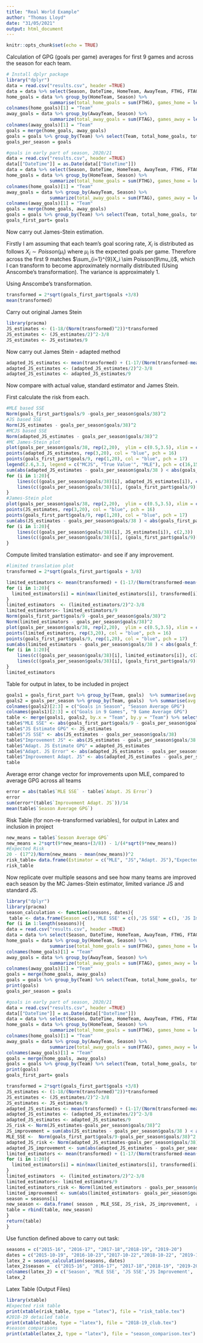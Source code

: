 ```yaml
---
title: "Real World Example"
author: "Thomas Lloyd"
date: "31/05/2021"
output: html_document
---
```


```r
knitr::opts_chunk$set(echo = TRUE)
```

Calculation of GPG (goals per game) averages for first 9 games and across the season for each team.

```r
# Install dplyr package
library("dplyr")
data = read.csv("results.csv", header =TRUE)
data = data %>% select(Season, DateTime, HomeTeam, AwayTeam, FTHG, FTAG) %>% filter(Season == "2018-19")
home_goals = data %>% group_by(HomeTeam, Season) %>%
                summarise(total_home_goals = sum(FTHG), games_home = length(FTHG)) 
colnames(home_goals)[1] = "Team" 
away_goals = data %>% group_by(AwayTeam, Season) %>%
                summarize(total_away_goals = sum(FTAG), games_away = length(FTAG))
colnames(away_goals)[1] = "Team"
goals = merge(home_goals, away_goals)
goals = goals %>% group_by(Team) %>% select(Team, total_home_goals, total_away_goals, games_home, games_away) %>% summarise(goals = total_home_goals + total_away_goals, games = games_home + games_away)
goals_per_season = goals

#goals in early part of season, 2020/21
data = read.csv("results.csv", header =TRUE)
data[["DateTime"]] = as.Date(data[["DateTime"]])
data = data %>% select(Season, DateTime, HomeTeam, AwayTeam, FTHG, FTAG) %>% filter(Season == "2018-19", DateTime <= "2018-10-22")
home_goals = data %>% group_by(HomeTeam, Season) %>%
                summarize(total_home_goals = sum(FTHG), games_home = length(FTHG))
colnames(home_goals)[1] = "Team" 
away_goals = data %>% group_by(AwayTeam, Season) %>%
                summarize(total_away_goals = sum(FTAG), games_away = length(FTAG))
colnames(away_goals)[1] = "Team"
goals = merge(home_goals, away_goals)
goals = goals %>% group_by(Team) %>% select(Team, total_home_goals, total_away_goals, games_home, games_away) %>% summarise(goals = total_home_goals + total_away_goals, games = games_home + games_away)
goals_first_part= goals
```

Now carry out James-Stein estimation.

Firstly I am assuming that each team's goal scoring rate, $X_i$ is distributed as follows $X_i \sim Poisson(\mu_i)$ where $\mu_i$ is the expected goals per game. Therefore across the first 9 matches $\sum_{i=1}^{9}X_i \sim Poisson(9\mu_i)$, which I can transform to become approximately normally distributed (Using Anscombe's transformation). The variance is approximately 1.


Using Anscombe's transformation.

```r
transformed = 2*sqrt(goals_first_part$goals +3/8)
mean(transformed)
```
Carry out original James Stein
```r
library(pracma)
JS_estimates <- (1-18/(Norm(transformed)^2))*transformed
JS_estimates <- (JS_estimates/2)^2-3/8
JS_estimates <- JS_estimates/9
```

Now carry out James Stein - adapted method
```r
adapted_JS_estimates <- mean(transformed) + (1-17/(Norm(transformed-mean(transformed))^2))*(transformed - mean(transformed))
adapted_JS_estimates <- (adapted_JS_estimates/2)^2-3/8
adapted_JS_estimates <- adapted_JS_estimates/9
```

Now compare with actual value, standard estimator and James Stein.

First calculate the risk from each.

```r
#MLE based SSE
Norm(goals_first_part$goals/9 -goals_per_season$goals/38)^2
#JS based SSE
Norm(JS_estimates - goals_per_season$goals/38)^2
#MCJS based SSE
Norm(adapted_JS_estimates - goals_per_season$goals/38)^2
#MC James-Stein plot
plot(goals_per_season$goals/38, rep(2,20),  ylim = c(0.5,3.5), xlim = c(0,3.4), yaxt = "n", ylab =  '', xlab = "GPG Estimates", col = "blue", pch = 15)
points(adapted_JS_estimates, rep(3,20), col = "blue", pch = 16)
points(goals_first_part$goals/9, rep(1,20), col = "blue", pch = 17)
legend(2.6,3.3, legend = c("MCJS", "True Value'", "MLE"), pch = c(16,15,17), col = c("blue", "blue", "blue"))
sum(abs(adapted_JS_estimates - goals_per_season$goals/38 ) < abs(goals_first_part$goals/9 - goals_per_season$goals/38))
for (i in 1:20){
    lines(c((goals_per_season$goals/38)[i], adapted_JS_estimates[i]), c(2,3))
    lines(c((goals_per_season$goals/38)[i], (goals_first_part$goals/9)[i]), c(2,1))
}
#James-Stein plot
plot(goals_per_season$goals/38, rep(2,20),  ylim = c(0.5,3.5), xlim = c(0,3), yaxt = "n", ylab =  '', xlab = "GPG Estimates", col = "blue", pch = 15)
points(JS_estimates, rep(3,20), col = "blue", pch = 16)
points(goals_first_part$goals/9, rep(1,20), col = "blue", pch = 17)
sum(abs(JS_estimates - goals_per_season$goals/38 ) < abs(goals_first_part$goals/9 - goals_per_season$goals/38))
for (i in 1:20){
    lines(c((goals_per_season$goals/38)[i], JS_estimates[i]), c(2,3))
    lines(c((goals_per_season$goals/38)[i], (goals_first_part$goals/9)[i]), c(2,1))
}
```

Compute limited translation estimator- and see if any improvement.
```r
#limited translation plot
transformed = 2*sqrt(goals_first_part$goals + 3/8)

limited_estimators <- mean(transformed) + (1-17/(Norm(transformed-mean(transformed))^2))*(transformed - mean(transformed))
for (i in 1:20){
  limited_estimators[i] = min(max(limited_estimators[i], transformed[i] -1),transformed[i] +1)
}
limited_estimators  <- (limited_estimators/2)^2-3/8
limited_estimators<- limited_estimators/9
Norm(goals_first_part$goals/9 -goals_per_season$goals/38)^2
Norm(limited_estimators - goals_per_season$goals/38)^2
plot(goals_per_season$goals/38, rep(2,20),  ylim = c(0.5,3.5), xlim = c(0,3), yaxt = "n", ylab =  '', xlab = "Estimates", col = "blue", pch = 15)
points(limited_estimators, rep(3,20), col = "blue", pch = 16)
points(goals_first_part$goals/9, rep(1,20), col = "blue", pch = 17)
sum(abs(limited_estimators - goals_per_season$goals/38 ) < abs(goals_first_part$goals/9 - goals_per_season$goals/38))
for (i in 1:20){
    lines(c((goals_per_season$goals/38)[i], limited_estimators[i]), c(2,3))
    lines(c((goals_per_season$goals/38)[i], (goals_first_part$goals/9)[i]), c(2,1))
}
limited_estimators
```


Table for output in latex, to be included in project

```r
goals1 = goals_first_part %>% group_by(Team, goals)  %>% summarise(avg = goals/9)
goals2 = goals_per_season %>% group_by(Team, goals)  %>% summarise(avg = goals/38)
colnames(goals2)[2:3] = c("Goals in Season", "Season Average GPG")
colnames(goals1)[2:3] = c("Goals in 9 Games", "9 Game Average GPG")
table <- merge(goals1, goals2, by.x = "Team", by.y = "Team") %>% select(Team, "Season Average GPG", "9 Game Average GPG")
table$"MLE SSE" <- abs(goals_first_part$goals/9 - goals_per_season$goals/38)
table$"JS Estimate GPG" <- JS_estimates
table$"JS SSE" <- abs(JS_estimates - goals_per_season$goals/38)
table$"Improvement JS" <- abs(JS_estimates - goals_per_season$goals/38 ) < abs(goals_first_part$goals/9 - goals_per_season$goals/38)
table$"Adapt. JS Estimate GPG" = adapted_JS_estimates
table$"Adapt. JS Error" <- abs(adapted_JS_estimates - goals_per_season$goals/38) 
table$"Improvement Adapt. JS" <- abs(adapted_JS_estimates - goals_per_season$goals/38 ) < abs(goals_first_part$goals/9 - goals_per_season$goals/38)
table

```
Average error change vector for improvements upon MLE, compared to average GPG across all teams
```r
error = abs(table$`MLE SSE` - table$`Adapt. JS Error`)
error
sum(error*(table$`Improvement Adapt. JS`))/14
mean(table$`Season Average GPG`)
```
Risk Table (for non-re-transformed variables), for output in Latex and inclusion in project

```r
new_means = table$`Season Average GPG`
new_means = 2*sqrt(9*new_means+(3/8)) - 1/(4*sqrt(9*new_means))
#Expected Risk
20 - (17^2)/Norm(new_means - mean(new_means))^2
risk_table= data.frame(Estimator = c("MLE", "JS","Adapt. JS"),"Expected Risk"  = c(20,20 -(18^2)/Norm(new_means)^2, 20 - (17^2)/Norm(new_means - mean(new_means))^2), 'SSE Observed' =c(Norm(new_means-transformed)^2,Norm(new_means-(1-18/(Norm(transformed)^2))*transformed )^2,Norm(new_means -(mean(transformed) + (1-17/(Norm(transformed-mean(transformed))^2))*(transformed - mean(transformed))))^2))
risk_table
```


Now replicate over multiple seasons and see how many teams are improved each season by the MC James-Stein estimator, limited variance JS and standard JS.

```r
library("dplyr")
library(pracma)
season_calculation <- function(seasons, dates){
 table <- data.frame(Season =c(),'MLE SSE' = c(),'JS SSE' = c(), 'JS Improvement' = c(), 'Adapt. JS SSE' = c(), 'Adapt. JS Improvement' = c(), limited_risk = c(), limited_improvement = c())
for (i in 1:length(seasons)){
data = read.csv("results.csv", header =TRUE)
data = data %>% select(Season, DateTime, HomeTeam, AwayTeam, FTHG, FTAG) %>% filter(Season == seasons[i])
home_goals = data %>% group_by(HomeTeam, Season) %>%
                summarise(total_home_goals = sum(FTHG), games_home = length(FTHG)) 
colnames(home_goals)[1] = "Team" 
away_goals = data %>% group_by(AwayTeam, Season) %>%
                summarize(total_away_goals = sum(FTAG), games_away = length(FTAG))
colnames(away_goals)[1] = "Team"
goals = merge(home_goals, away_goals)
goals = goals %>% group_by(Team) %>% select(Team, total_home_goals, total_away_goals, games_home, games_away) %>% summarise(goals = total_home_goals + total_away_goals, games = games_home + games_away)
print(goals)
goals_per_season = goals

#goals in early part of season, 2020/21
data = read.csv("results.csv", header =TRUE)
data[["DateTime"]] = as.Date(data[["DateTime"]])
data = data %>% select(Season, DateTime, HomeTeam, AwayTeam, FTHG, FTAG) %>% filter(Season == seasons[i], DateTime <=dates[i])
home_goals = data %>% group_by(HomeTeam, Season) %>%
                summarize(total_home_goals = sum(FTHG), games_home = length(FTHG))
colnames(home_goals)[1] = "Team" 
away_goals = data %>% group_by(AwayTeam, Season) %>%
                summarize(total_away_goals = sum(FTAG), games_away = length(FTAG))
colnames(away_goals)[1] = "Team"
goals = merge(home_goals, away_goals)
goals = goals %>% group_by(Team) %>% select(Team, total_home_goals, total_away_goals, games_home, games_away) %>% summarise(goals = total_home_goals + total_away_goals, games = games_home + games_away)
print(goals)
goals_first_part= goals

transformed = 2*sqrt(goals_first_part$goals +3/8)
JS_estimates <- (1-18/(Norm(transformed)^2))*transformed
JS_estimates <- (JS_estimates/2)^2-3/8
JS_estimates <- JS_estimates/9
adapted_JS_estimates <- mean(transformed) + (1-17/(Norm(transformed-mean(transformed))^2))*(transformed - mean(transformed))
adapted_JS_estimates <- (adapted_JS_estimates/2)^2-3/8
adapted_JS_estimates <- adapted_JS_estimates/9
JS_risk <- Norm(JS_estimates-goals_per_season$goals/38)^2
JS_improvement = sum(abs(JS_estimates - goals_per_season$goals/38 ) < abs(goals_first_part$goals/9 - goals_per_season$goals/38))
MLE_SSE <-  Norm(goals_first_part$goals/9-goals_per_season$goals/38)^2
adapted_JS_risk <- Norm(adapted_JS_estimates-goals_per_season$goals/38)^2
adapted_JS_improvement <- sum(abs(adapted_JS_estimates - goals_per_season$goals/38 ) < abs(goals_first_part$goals/9 - goals_per_season$goals/38))
limited_estimators <- mean(transformed) + (1-17/(Norm(transformed-mean(transformed))^2))*(transformed - mean(transformed))
for (i in 1:20){
  limited_estimators[i] = min(max(limited_estimators[i], transformed[i] -1),transformed[i] +1)
}
limited_estimators  <- (limited_estimators/2)^2-3/8
limited_estimators<- limited_estimators/9
limited_estimators_risk <- Norm(limited_estimators - goals_per_season$goals/38)^2
limited_improvement <- sum(abs(limited_estimators- goals_per_season$goals/38 ) < abs(goals_first_part$goals/9 - goals_per_season$goals/38))
season = seasons[i]
new_season <- data.frame( season , MLE_SSE, JS_risk, JS_improvement,  adapted_JS_risk, adapted_JS_improvement, limited_estimators_risk, limited_improvement)
table = rbind(table, new_season)
}
return(table)
}
```

Use function defined above to carry out task:
```r
seasons = c("2015-16", "2016-17", "2017-18","2018-19", "2019-20")
dates = c("2015-10-19", "2016-10-23","2017-10-22","2018-10-22", "2019-10-21")
latex_2 = season_calculation(seasons, dates)
latex_2$season =  c("2015-16", "2016-17", "2017-18","2018-19", "2019-20")
colnames(latex_2) = c('Season', 'MLE SSE', 'JS SSE','JS Improvement', 'Adapt. JS SSE', 'Adapt. JS Improvement', 'Lim. Trans. SSE', 'Lim. Trans. Improvement' )
latex_2
```

Latex Table (Output Files)
```r
library(xtable)
#Expected risk table
print(xtable(risk_table, type = "latex"), file = "risk_table.tex")
#2018-19 detailed table
print(xtable(table, type = "latex"), file = "2018-19_club.tex")
#season comparisons
print(xtable(latex_2, type = "latex"), file = "season_comparison.tex")
```

